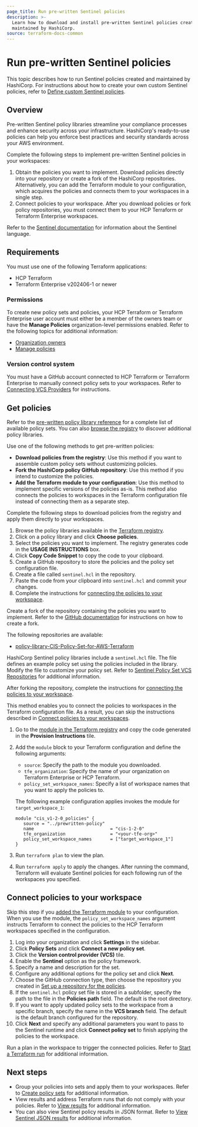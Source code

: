 ```yaml
---
page_title: Run pre-written Sentinel policies
description: >-
  Learn how to download and install pre-written Sentinel policies created and
  maintained by HashiCorp.
source: terraform-docs-common
---
```


# Run pre-written Sentinel policies

This topic describes how to run Sentinel policies created and maintained by HashiCorp. For instructions about how to create your own custom Sentinel policies, refer to [Define custom Sentinel policies](/terraform/enterprise/policy-enforcement/define-policies/custom-sentinel).

## Overview

Pre-written Sentinel policy libraries streamline your compliance processes and enhance security across your infrastructure. HashiCorp's ready-to-use policies can help you enforce best practices and security standards across your AWS environment.

Complete the following steps to implement pre-written Sentinel policies in your workspaces:

1.  Obtain the policies you want to implement. Download policies directly into your repository or create a fork of the HashiCorp repositories. Alternatively, you can add the Terraform module to your configuration, which acquires the policies and connects them to your workspaces in a single step.
2.  Connect policies to your workspace. After you download policies or fork policy repositories, you must connect them to your HCP Terraform or Terraform Enterprise workspaces.

Refer to the [Sentinel documentation](/sentinel/docs) for information about the Sentinel language. 

## Requirements

You must use one of the following Terraform applications:

-   HCP Terraform
-   Terraform Enterprise v202406-1 or newer

### Permissions

To create new policy sets and policies, your HCP Terraform or Terraform Enterprise user account must either be a member of the owners team or have the **Manage Policies** organization-level permissions enabled. Refer to the following topics for additional information:

-   [Organization owners](/terraform/enterprise/users-teams-organizations/permissions#organization-owners)
-   [Manage policies](/terraform/enterprise/users-teams-organizations/permissions#manage-policies)

### Version control system

You must have a GitHub account connected to HCP Terraform or Terraform Enterprise to manually connect policy sets to your workspaces. Refer to [Connecting VCS Providers](/terraform/enterprise/vcs) for instructions.

## Get policies

Refer to the [pre-written policy library reference](/terraform/enterprise/policy-enforcement/prewritten-library) for a complete list of available policy sets. You can also [browse the registry](https://registry.terraform.io/search/policies?q=Pre-written) to discover additional policy libraries.

Use one of the following methods to get pre-written policies:

-   **Download policies from the registry**: Use this method if you want to assemble custom policy sets without customizing policies.  
-   **Fork the HashiCorp policy GitHub repository**: Use this method if you intend to customize the policies. 
-   **Add the Terraform module to your configuration**: Use this method to implement specific versions of the policies as-is. This method also connects the policies to workspaces in the Terraform configuration file instead of connecting them as a separate step.

<Tabs>

<Tab heading="Download from the registry">

Complete the following steps to download policies from the registry and apply them directly to your workspaces. 

1.  Browse the policy libraries available in the [Terraform registry](https://registry.terraform.io/search/policies?q=Pre-written).
2.  Click on a policy library and click **Choose policies**.
3.  Select the policies you want to implement. The registry generates code in the **USAGE INSTRUCTIONS** box.
4.  Click **Copy Code Snippet** to copy the code to your clipboard. 
5.  Create a GitHub repository to store the policies and the policy set configuration file.
6.  Create a file called `sentinel.hcl` in the repository. 
7.  Paste the code from your clipboard into `sentinel.hcl` and commit your changes. 
8.  Complete the instructions for [connecting the policies to your workspace](#connect-policies-to-your-workspace).

</Tab>
<Tab  heading="Fork libraries">

Create a fork of the repository containing the policies you want to implement. Refer to the [GitHub documentation](https://docs.github.com/en/pull-requests/collaborating-with-pull-requests/working-with-forks/fork-a-repo) for instructions on how to create a fork.

The following repositories are available:

-   [policy-library-CIS-Policy-Set-for-AWS-Terraform](https://github.com/hashicorp/policy-library-CIS-Policy-Set-for-AWS-Terraform)

HashiCorp Sentinel policy libraries include a `sentinel.hcl` file. The file defines an example policy set using the policies included in the library. Modify the file to customize your policy set. Refer to [Sentinel Policy Set VCS Repositories](/terraform/enterprise/policy-enforcement/manage-policy-sets/sentinel-vcs) for additional information.

After forking the repository, complete the instructions for [connecting the policies to your workspace](#connect-policies-to-your-workspace).

</Tab>
<Tab heading="Terraform module">

This method enables you to connect the policies to workspaces in the Terraform configuration file. As a result, you can skip the instructions described in [Connect policies to your workspaces](#connect-policies-to-your-workspaces). 

1.  Go to the [module in the Terraform registry](https://registry.terraform.io/modules/hashicorp/CIS-Policy-Set/AWS/latest) and copy the code generated in the **Provision Instructions** tile.  

2.  Add the `module` block to your Terraform configuration and define the following arguments: 

    -   `source`: Specify the path to the module you downloaded.
    -   `tfe_organization`: Specify the name of your organization on Terraform Enterprise or HCP Terraform.
    -   `policy_set_workspace_names`: Specify a list of workspace names that you want to apply the policies to. 

    The following example configuration applies invokes the module for `target_workspace_1`:

    ```hcl
    module "cis_v1-2-0_policies" {
       source = "../prewritten-policy"
       name                             = "cis-1-2-0"
       tfe_organization                 = "<your-tfe-org>"
       policy_set_workspace_names       = ["target_workspace_1"]
    }
    ```

3.  Run `terraform plan` to view the plan.

4.  Run `terraform apply` to apply the changes. After running the command, Terraform will evaluate Sentinel policies for each following run of the workspaces you specified.

</Tab>
</Tabs>

## Connect policies to your workspace

Skip this step if you [added the Terraform module](#add-the-terraform-module-to-your-configuration) to your configuration. When you use the module, the `policy_set_workspace_names` argument instructs Terraform to connect the policies to the HCP Terraform workspaces specified in the configuration. 

1.  Log into your organization and click **Settings** in the sidebar. 
2.  Click **Policy Sets** and click **Connect a new policy set**.
3.  Click the **Version control provider (VCS)** tile.
4.  Enable the **Sentinel** option as the policy framework.
5.  Specify a name and description for the set.
6.  Configure any additional options for the policy set and click **Next**.
7.  Choose the GitHub connection type, then choose the repository you created in [Set up a repository for the policies](#set-up-a-repository-for-the-policies). 
8.  If the `sentinel.hcl` policy set file is stored in a subfolder, specify the path to the file in the **Policies path** field. The default is the root directory.
9.  If you want to apply updated policy sets to the workspace from a specific branch, specify the name in the **VCS branch** field. The default is the default branch configured for the repository.
10. Click **Next** and specify any additional parameters you want to pass to the Sentinel runtime and click **Connect policy set** to finish applying the policies to the workspace. 

Run a plan in the workspace to trigger the connected policies. Refer to [Start a Terraform run](/terraform/enterprise/run/remote-operations#starting-runs) for additional information.

## Next steps

-   Group your policies into sets and apply them to your workspaces. Refer to [Create policy sets](/terraform/enterprise/policy-enforcement/manage-policy-sets#create-policy-sets) for additional information.
-   View results and address Terraform runs that do not comply with your policies. Refer to [View results](/terraform/enterprise/policy-enforcement/view-results) for additional information.
-   You can also view Sentinel policy results in JSON format. Refer to [View Sentinel JSON results](/terraform/enterprise/policy-enforcement/view-results/json) for additional information. 
